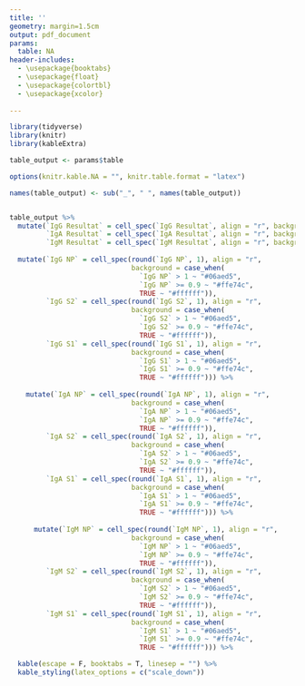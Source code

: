 ```yaml
---
title: ''
geometry: margin=1.5cm
output: pdf_document
params:
  table: NA
header-includes:
  - \usepackage{booktabs}
  - \usepackage{float}
  - \usepackage{colortbl}
  - \usepackage{xcolor}
  
---
```


```r
library(tidyverse)
library(knitr)
library(kableExtra)

table_output <- params$table
```

```r

options(knitr.kable.NA = "", knitr.table.format = "latex")

names(table_output) <- sub("_", " ", names(table_output))


table_output %>%
  mutate(`IgG Resultat` = cell_spec(`IgG Resultat`, align = "r", background = if_else(`IgG Resultat` == "pos", "#bfbfbf", "#ffffff")),
         `IgA Resultat` = cell_spec(`IgA Resultat`, align = "r", background = if_else(`IgA Resultat` == "pos", "#bfbfbf", "#ffffff")),
         `IgM Resultat` = cell_spec(`IgM Resultat`, align = "r", background = if_else(`IgM Resultat` == "pos", "#bfbfbf", "#ffffff"))) %>%
  
  mutate(`IgG NP` = cell_spec(round(`IgG NP`, 1), align = "r",
                              background = case_when(
                                `IgG NP` > 1 ~ "#06aed5",
                                `IgG NP` >= 0.9 ~ "#ffe74c",
                                TRUE ~ "#ffffff")),
         `IgG S2` = cell_spec(round(`IgG S2`, 1), align = "r",
                              background = case_when(
                                `IgG S2` > 1 ~ "#06aed5",
                                `IgG S2` >= 0.9 ~ "#ffe74c",
                                TRUE ~ "#ffffff")),
         `IgG S1` = cell_spec(round(`IgG S1`, 1), align = "r",
                              background = case_when(
                                `IgG S1` > 1 ~ "#06aed5",
                                `IgG S1` >= 0.9 ~ "#ffe74c",
                                TRUE ~ "#ffffff"))) %>%
  
    mutate(`IgA NP` = cell_spec(round(`IgA NP`, 1), align = "r",
                              background = case_when(
                                `IgA NP` > 1 ~ "#06aed5",
                                `IgA NP` >= 0.9 ~ "#ffe74c",
                                TRUE ~ "#ffffff")),
         `IgA S2` = cell_spec(round(`IgA S2`, 1), align = "r",
                              background = case_when(
                                `IgA S2` > 1 ~ "#06aed5",
                                `IgA S2` >= 0.9 ~ "#ffe74c",
                                TRUE ~ "#ffffff")),
         `IgA S1` = cell_spec(round(`IgA S1`, 1), align = "r",
                              background = case_when(
                                `IgA S1` > 1 ~ "#06aed5",
                                `IgA S1` >= 0.9 ~ "#ffe74c",
                                TRUE ~ "#ffffff"))) %>%
  
      mutate(`IgM NP` = cell_spec(round(`IgM NP`, 1), align = "r",
                              background = case_when(
                                `IgM NP` > 1 ~ "#06aed5",
                                `IgM NP` >= 0.9 ~ "#ffe74c",
                                TRUE ~ "#ffffff")),
         `IgM S2` = cell_spec(round(`IgM S2`, 1), align = "r",
                              background = case_when(
                                `IgM S2` > 1 ~ "#06aed5",
                                `IgM S2` >= 0.9 ~ "#ffe74c",
                                TRUE ~ "#ffffff")),
         `IgM S1` = cell_spec(round(`IgM S1`, 1), align = "r",
                              background = case_when(
                                `IgM S1` > 1 ~ "#06aed5",
                                `IgM S1` >= 0.9 ~ "#ffe74c",
                                TRUE ~ "#ffffff"))) %>%

  kable(escape = F, booktabs = T, linesep = "") %>%
  kable_styling(latex_options = c("scale_down"))
  

```


